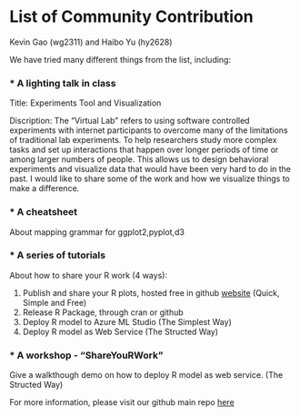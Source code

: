 # List of Community Contribution

Kevin Gao (wg2311) and Haibo Yu (hy2628)

We have tried many different things from the list, including:

### * A lighting talk in class

  Title: Experiments Tool and Visualization
  
  Discription: The "Virtual Lab" refers to using software controlled experiments with internet participants to overcome many of the limitations of traditional lab experiments. To help researchers study more complex tasks and set up interactions that happen over longer periods of time or among larger numbers of people. This allows us to design behavioral experiments and visualize data that would have been very hard to do in the past. I would like to share some of the work and how we visualize things to make a difference.

### * A cheatsheet 

  About mapping grammar for ggplot2,pyplot,d3 

### * A series of tutorials

  About how to share your R work (4 ways):
  
  1. Publish and share your R plots, hosted free in github [website](https://columbia-dsi.github.io) (Quick, Simple and Free)
  2. Release R Package, through cran or github
  3. Deploy R model to Azure ML Studio (The Simplest Way)
  4. Deploy R model as Web Service (The Structed Way)

### * A workshop - "ShareYouRWork"

  Give a walkthough demo on how to deploy R model as web service. (The Structed Way)


For more information, please visit our github main repo [here](https://github.com/columbia-dsi/edav_community)